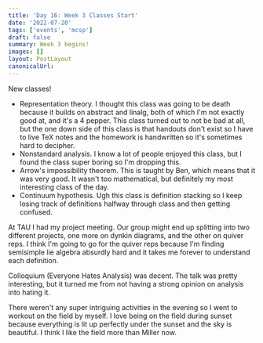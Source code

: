 ```yaml
---
title: 'Day 16: Week 3 Classes Start'
date: '2022-07-20'
tags: ['events', 'mcsp']
draft: false
summary: Week 3 begins!
images: []
layout: PostLayout
canonicalUrl:
---
```


New classes!

- Representation theory. I thought this class was going to be death because it builds on abstract and linalg, both of which I'm not exactly good at, and it's a 4 pepper. This class turned out to not be bad at all, but the one down side of this class is that handouts don't exist so I have to live TeX notes and the homework is handwritten so it's sometimes hard to decipher.
- Nonstandard analysis. I know a lot of people enjoyed this class, but I found the class super boring so I'm dropping this.
- Arrow's impossibility theorem. This is taught by Ben, which means that it was very good. It wasn't too mathematical, but definitely my most interesting class of the day.
- Continuum hypothesis. Ugh this class is definition stacking so I keep losing track of definitions halfway through class and then getting confused.

At TAU I had my project meeting. Our group might end up splitting into two different projects, one more on dynkin diagrams, and the other on quiver reps. I think I'm going to go for the quiver reps because I'm finding semisimple lie algebra absurdly hard and it takes me forever to understand each definition.

Colloquium (Everyone Hates Analysis) was decent. The talk was pretty interesting, but it turned me from not having a strong opinion on analysis into hating it.

There weren't any super intriguing activities in the evening so I went to workout on the field by myself. I love being on the field during sunset because everything is lit up perfectly under the sunset and the sky is beautiful. I think I like the field more than Miller now.
